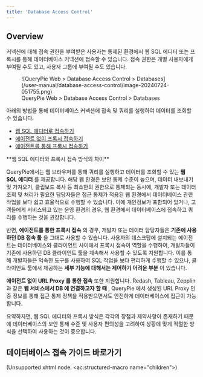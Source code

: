 ```yaml
---
title: 'Database Access Control'
---
```



## Overview

커넥션에 대해 접속 권한을 부여받은 사용자는 통제된 환경에서 웹 SQL 에디터 또는 프록시를 통해 데이터베이스 커넥션에 접속할 수 있습니다. 접속 권한은 개별 사용자에게 부여될 수도 있고, 사용자 그룹에 부여될 수도 있습니다.

<figure data-layout="center" data-align="center">
![QueryPie Web &gt; Database Access Control &gt; Databases](/user-manual/database-access-control/image-20240724-051755.png)
<figcaption>
QueryPie Web &gt; Database Access Control &gt; Databases
</figcaption>
</figure>

아래의 방법을 통해 데이터베이스 커넥션에 접속 및 쿼리를 실행하여 데이터를 조회할 수 있습니다.

* [웹 SQL 에디터로 접속하기](database-access-control/connecting-with-web-sql-editor)
* [에이전트 없이 프록시 접속하기](database-access-control/connecting-to-proxy-without-agent)
* [에이전트를 통해 프록시 접속하기](user-agent)

<Callout type="info">
**웹 SQL 에디터와 프록시 접속 방식의 차이**

QueryPie에서는 웹 브라우저를 통해 쿼리를 실행하고 데이터를 조회할 수 있는  **웹 SQL 에디터** 를 제공합니다. 해당 웹 환경은 보안 통제 수준이 높으며, 데이터 내보내기 및 가져오기, 클립보드 복사 등 최소한의 권한으로 통제되는 동시에, 개발자 또는 데이터 조회 및 처리가 필요한 담당자들은 접근 통제가 적용된 웹 환경에서 데이터베이스 관련 작업을 보다 쉽고 효율적으로 수행할 수 있습니다. 이에 개인정보가 포함되어 있거나, 고객들에게 서비스되고 있는 운영 환경의 경우, 웹 환경에서 데이터베이스에 접속하고 쿼리를 수행하는 것을 권장합니다.

반면,  **에이전트를 통한 프록시 접속** 의 경우, 개발자 또는 데이터 담당자들은  **기존에 사용하던 DB 접속 툴** 을 그대로 사용할 수 있습니다. 사용자의 데스크탑에 설치되는 에이전트는 데이터베이스와 클라이언트 사이에서 프록시 접속이 역할을 수행하여, 개발자들이 기존에 사용하던 DB 클라이언트 툴을 계속해서 사용할 수 있도록 지원합니다. 이를 통해 개발자들은 익숙한 도구를 사용하여 SQL 작업을 보다 편리하게 수행할 수 있으나, 클라이언트 툴에서 제공하는  **세부 기능에 대해서는 제어하기 어려운 부분** 이 있습니다.

**에이전트 없이 URL Proxy 를 통한 접속**  또한 지원합니다. Redash, Tableau, Zepplin 과 같은  **웹 서비스에서 DB 에 연결하고자 할 때** , QueryPie 에서 생성된 URL Proxy 인증 정보를 통해 접근 통제 정책을 적용받으면서도 안전하게 데이터베이스에 접근이 가능합니다.

요약하자면, 웹 SQL 에디터와 프록시 방식은 각각의 장점과 제약사항이 존재하기 때문에 데이터베이스의 보안 통제 수준 및 사용자 편의성을 고려하여 상황에 맞게 적절한 방식을 선택하여 사용하는 것이 중요합니다.
</Callout>

## 데이터베이스 접속 가이드 바로가기

(Unsupported xhtml node: &lt;ac:structured-macro name="children"&gt;)
